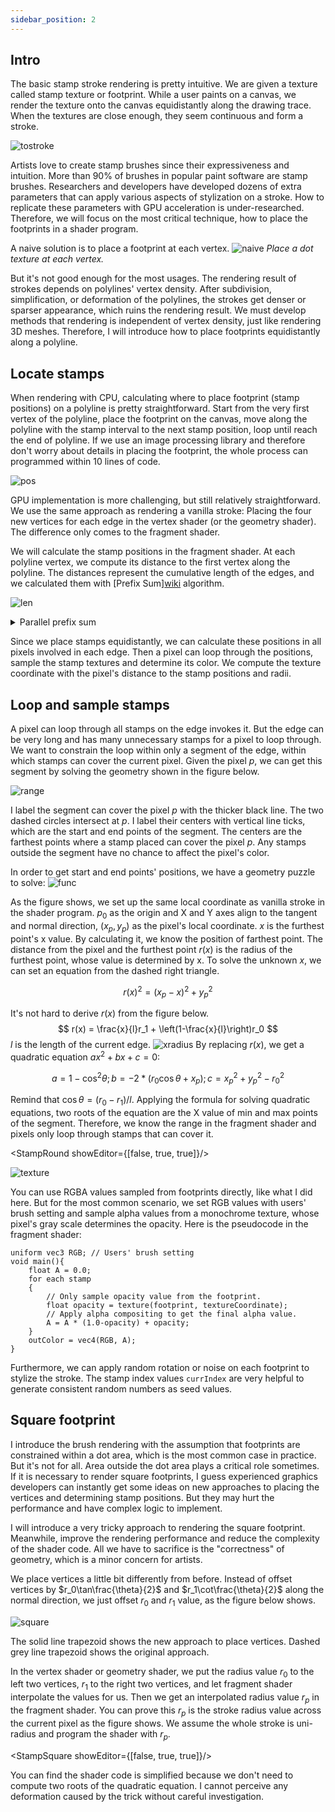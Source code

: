 ```yaml
---
sidebar_position: 2
---
```


## Intro

The basic stamp stroke rendering is pretty intuitive.
We are given a texture called stamp texture or footprint.
While a user paints on a canvas, we render the texture onto the canvas equidistantly along the drawing trace.
When the textures are close enough, they seem continuous and form a stroke.

![tostroke](./stamp-to-stroke.gif)

Artists love to create stamp brushes since their expressiveness and intuition.
More than 90% of brushes in popular paint software are stamp brushes.
Researchers and developers have developed dozens of extra parameters
that can apply various aspects of stylization on a stroke.
How to replicate these parameters with GPU acceleration is under-researched.
Therefore, we will focus on the most critical technique, how to place the footprints in a shader program.

A naive solution is to place a footprint at each vertex.
![naive](./dotted-monkey.png)
_Place a dot texture at each vertex._

But it's not good enough for the most usages.
The rendering result of strokes depends on polylines' vertex density.
After subdivision, simplification, or deformation of the polylines, the strokes get denser or sparser appearance, which ruins the rendering result.
We must develop methods that rendering is independent of vertex density, just like rendering 3D meshes.
Therefore, I will introduce how to place footprints equidistantly along a polyline.

## Locate stamps

When rendering with CPU, calculating where to place footprint (stamp positions) on a polyline is pretty straightforward.
Start from the very first vertex of the polyline,
place the footprint on the canvas,
move along the polyline with the stamp interval to the next stamp position,
loop until reach the end of polyline.
If we use an image processing library and therefore don't worry about details in placing the footprint,
the whole process can programmed within 10 lines of code.

![pos](./stamp-position.png)

GPU implementation is more challenging, but still relatively straightforward.
We use the same approach as rendering a vanilla stroke:
Placing the four new vertices for each edge in the vertex shader (or the geometry shader).
The difference only comes to the fragment shader.

We will calculate the stamp positions in the fragment shader.
At each polyline vertex, we compute its distance to the first vertex along the polyline.
The distances represent the cumulative length of the edges, and we calculated them with [Prefix Sum][wiki](https://www.geeksforgeeks.org/prefix-sum-array-implementation-applications-competitive-programming/) algorithm.

![len](./stamp-length.png)

<details>
  <summary> Parallel prefix sum </summary>

  There are parallel prefix sum algorithms can be implemented with compute shaders,
  [wiki](https://en.wikipedia.org/wiki/Prefix_sum#Parallel_algorithms).
  By using one of them, the whole rendering process is GPU-accelerated.

  The best tutorial about parallel prefix sum I've ever found is this free course
  [High Performance Computing](https://www.udacity.com/course/high-performance-computing--ud281) by Prof. Rich Vuduc.
  The course introduces prefix sum in Lesson 6.

</details>

Since we place stamps equidistantly, we can calculate these positions in all pixels involved in each edge.
Then a pixel can loop through the positions, sample the stamp textures and determine its color.
We compute the texture coordinate with the pixel's distance to the stamp positions and radii.

## Loop and sample stamps

A pixel can loop through all stamps on the edge invokes it.
But the edge can be very long and has many unnecessary stamps for a pixel to loop through.
We want to constrain the loop within only a segment of the edge, within which stamps can cover the current pixel.
Given the pixel $p$, we can get this segment by solving the geometry shown in the figure below.

![range](./stamp-range.png)

I label the segment can cover the pixel $p$ with the thicker black line.
The two dashed circles intersect at $p$.
I label their centers with vertical line ticks, which are the start and end points of the segment.
The centers are the farthest points where a stamp placed can cover the pixel $p$.
Any stamps outside the segment have no chance to affect the pixel's color.

In order to get start and end points' positions, we have a geometry puzzle to solve:
![func](./stamp-function.png)

As the figure shows, we set up the same local coordinate as vanilla stroke in the shader program.
$p_0$ as the origin and X and Y axes align to the tangent and normal direction,
$(x_p, y_p)$ as the pixel's local coordinate.
$x$ is the furthest point's x value.
By calculating it, we know the position of farthest point.
The distance from the pixel and the furthest point $r(x)$ is the radius of the furthest point, whose value is determined by x.
To solve the unknown $x$, we can set an equation from the dashed right triangle.

$$
r(x)^2 = (x_p - x)^2 + y_p^2
$$

It's not hard to derive $r(x)$ from the figure below.
$$
r(x) = \frac{x}{l}r_1 + \left(1-\frac{x}{l}\right)r_0
$$
$l$ is the length of the current edge.
![xradius](./stamp-xradius.png)
By replacing $r(x)$, we get a quadratic equation $ax^2 + bx + c = 0$:

$$
a = 1 - \cos^2\theta;
b = - 2 * (r_0\cos\theta + x_p);
c = x_p^2 + y_p^2 - r_0^2
$$

Remind that $\cos\theta = (r_0 - r_1)/l$.
Applying the formula for solving quadratic equations,
two roots of the equation are the X value of min and max points of the segment.
Therefore, we know the range in the fragment shader and pixels only loop through stamps that can cover it.


<StampRound showEditor={[false, true, true]}/>

![texture](@site/static/img/stamp86.png)

You can use RGBA values sampled from footprints directly, like what I did here.
But for the most common scenario,
we set RGB values with users' brush setting and sample alpha values from a monochrome texture,
whose pixel's gray scale determines the opacity.
Here is the pseudocode in the fragment shader:

```
uniform vec3 RGB; // Users' brush setting
void main(){
    float A = 0.0;
    for each stamp
    {
        // Only sample opacity value from the footprint.
        float opacity = texture(footprint, textureCoordinate);
        // Apply alpha compositing to get the final alpha value.
        A = A * (1.0-opacity) + opacity;
    }
    outColor = vec4(RGB, A);
}
```

Furthermore, we can apply random rotation or noise on each footprint to stylize the stroke.
The stamp index values `currIndex` are very helpful to generate consistent random numbers as seed values.

## Square footprint
I introduce the brush rendering with the assumption that footprints are constrained within a dot area,
which is the most common case in practice.
But it's not for all.
Area outside the dot area plays a critical role sometimes.
If it is necessary to render square footprints, I guess experienced graphics developers can instantly get some ideas on
new approaches to placing the vertices and determining stamp positions.
But they may hurt the performance and have complex logic to implement.

I will introduce a very tricky approach to rendering the square footprint.
Meanwhile, improve the rendering performance and reduce the complexity of the shader code.
All we have to sacrifice is the "correctness" of geometry, which is a minor concern for artists.

We place vertices a little bit differently from before.
Instead of offset vertices by $r_0\tan\frac{\theta}{2}$ and $r_1\cot\frac{\theta}{2}$ along the normal direction,
we just offset $r_0$ and $r_1$ value, as the figure below shows.

![square](./stamp-square.png)
<figcaption>
    The solid line trapezoid shows the new approach to place vertices.
    Dashed grey line trapezoid shows the original approach.
</figcaption>

In the vertex shader or geometry shader, we put the radius value $r_0$ to the left two vertices,
$r_1$ to the right two vertices, and let fragment shader interpolate the values for us.
Then we get an interpolated radius value $r_p$ in the fragment shader.
You can prove this $r_p$ is the stroke radius value across the current pixel as the figure shows.
We assume the whole stroke is uni-radius and program the shader with $r_p$.


<StampSquare showEditor={[false, true, true]}/>

You can find the shader code is simplified because we don't need to compute two roots of the quadratic equation.
I cannot perceive any deformation caused by the trick without careful investigation.